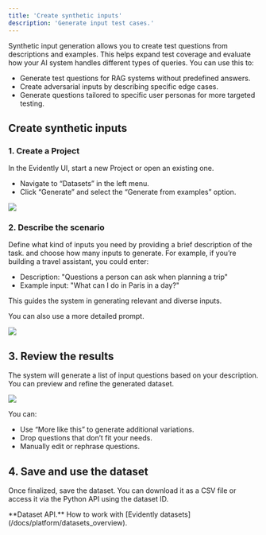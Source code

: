 ```yaml
---
title: 'Create synthetic inputs'
description: 'Generate input test cases.'
---
```


Synthetic input generation allows you to create test questions from descriptions and examples. This helps expand test coverage and evaluate how your AI system handles different types of queries. You can use this to:

* Generate test questions for RAG systems without predefined answers.
* Create adversarial inputs by describing specific edge cases.
* Generate questions tailored to specific user personas for more targeted testing.

## Create synthetic inputs

### 1. Create a Project

In the Evidently UI, start a new Project or open an existing one.

* Navigate to “Datasets” in the left menu.
* Click “Generate” and select the “Generate from examples” option.

![](/images/synthetic/synthetic_data_select_method.png)


### 2. Describe the scenario

Define what kind of inputs you need by providing a brief description of the task. and choose how many inputs to generate. For example, if you’re building a travel assistant, you could enter:

* Description: "Questions a person can ask when planning a trip"
* Example input: "What can I do in Paris in a day?"

This guides the system in generating relevant and diverse inputs.

You can also use a more detailed prompt.

![](/images/synthetic/synthetic_data_inputs_example_prompt.png)

## 3. Review the results

The system will generate a list of input questions based on your description. You can preview and refine the generated dataset.

![](/images/synthetic/synthetic_data_inputs_example_result.png)

You can:

* Use “More like this” to generate additional variations.
* Drop questions that don’t fit your needs.
* Manually edit or rephrase questions.

## 4. Save and use the dataset

Once finalized, save the dataset. You can download it as a CSV file or access it via the Python API using the dataset ID.

<Info>
  **Dataset API.** How to work with [Evidently datasets](/docs/platform/datasets_overview).
</Info>